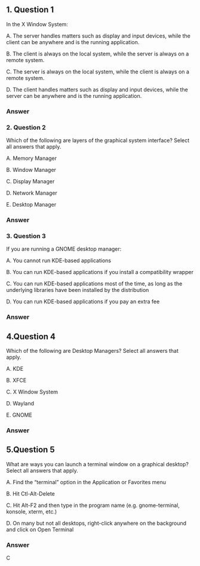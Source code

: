 ## 1. Question 1
In the X Window System:

A. The server handles matters such as display and input devices, while the client can be anywhere and is the running application.


B. The client is always on the local system, while the server is always on a remote system.


C. The server is always on the local system, while the client is always on a remote system.


D. The client handles matters such as display and input devices, while the server can be anywhere and is the running application.

### Answer 


### 2. Question 2
Which of the following are layers of the graphical system interface? Select all answers that apply.

A. Memory Manager

B. Window Manager

C. Display Manager

D. Network Manager

E. Desktop Manager

### Answer 


### 3. Question 3
If you are running a GNOME desktop manager:

A. You cannot run KDE-based applications

B. You can run KDE-based applications if you install a compatibility wrapper

C. You can run KDE-based applications most of the time, as long as the underlying libraries have been installed by the distribution

D. You can run KDE-based applications if you pay an extra fee

### Answer


## 4.Question 4
Which of the following are Desktop Managers? Select all answers that apply.

A. KDE

B. XFCE

C. X Window System

D. Wayland

E. GNOME

### Answer


## 5.Question 5
What are ways you can launch a terminal window on a graphical desktop? Select all answers that apply.

A. Find the "terminal" option in the Application or Favorites menu

B. Hit Ctl-Alt-Delete

C. Hit Alt-F2 and then type in the program name (e.g. gnome-terminal, konsole, xterm, etc.)

D. On many but not all desktops, right-click anywhere on the background and click on Open Terminal

### Answer 

C
